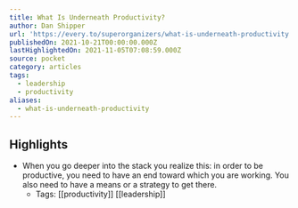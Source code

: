 ```yaml
---
title: What Is Underneath Productivity?
author: Dan Shipper
url: 'https://every.to/superorganizers/what-is-underneath-productivity'
publishedOn: 2021-10-21T00:00:00.000Z
lastHighlightedOn: 2021-11-05T07:08:59.000Z
source: pocket
category: articles
tags:
  - leadership
  - productivity
aliases:
  - what-is-underneath-productivity
---
```

## Highlights
- When you go deeper into the stack you realize this: in order to be productive, you need to have an end toward which you are working. You also need to have a means or a strategy to get there.
    - Tags: [[productivity]] [[leadership]]

